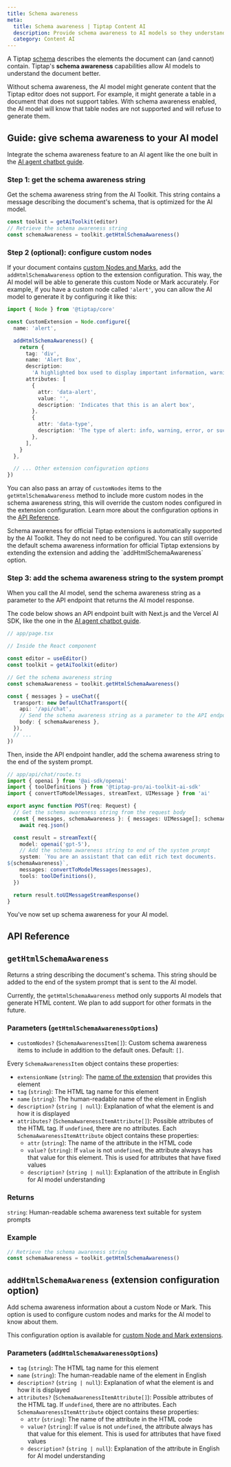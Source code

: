 ```yaml
---
title: Schema awareness
meta:
  title: Schema awareness | Tiptap Content AI
  description: Provide schema awareness to AI models so they understand nodes, marks, and attributes.
  category: Content AI
---
```



A Tiptap [schema](/editor/core-concepts/schema) describes the elements the document can (and cannot) contain. Tiptap's **schema awareness** capabilities allow AI models to understand the document better.

<Callout title="Why schema awareness?" variant="default">
  Without schema awareness, the AI model might generate content that the Tiptap editor does not
  support. For example, it might generate a table in a document that does not support tables. With
  schema awareness enabled, the AI model will know that table nodes are not supported and will
  refuse to generate them.
</Callout>

## Guide: give schema awareness to your AI model

Integrate the schema awareness feature to an AI agent like the one built in the [AI agent chatbot guide](/content-ai/capabilities/ai-toolkit/guides/ai-agent-chatbot).

### Step 1: get the schema awareness string

Get the schema awareness string from the AI Toolkit. This string contains a message describing the document's schema, that is optimized for the AI model.

```ts
const toolkit = getAiToolkit(editor)
// Retrieve the schema awareness string
const schemaAwareness = toolkit.getHtmlSchemaAwareness()
```

### Step 2 (optional): configure custom nodes

If your document contains [custom Nodes and Marks](/editor/extensions/custom-extensions), add the `addHtmlSchemaAwareness` option to the extension configuration. This way, the AI model will be able to generate this custom Node or Mark accurately. For example, if you have a custom node called `'alert'`, you can allow the AI model to generate it by configuring it like this:

```ts
import { Node } from '@tiptap/core'

const CustomExtension = Node.configure({
  name: 'alert',

  addHtmlSchemaAwareness() {
    return {
      tag: 'div',
      name: 'Alert Box',
      description:
        'A highlighted box used to display important information, warnings, or tips to the user',
      attributes: [
        {
          attr: 'data-alert',
          value: '',
          description: 'Indicates that this is an alert box',
        },
        {
          attr: 'data-type',
          description: 'The type of alert: info, warning, error, or success',
        },
      ],
    }
  },

  // ... Other extension configuration options
})
```

You can also pass an array of `customNodes` items to the `getHtmlSchemaAwareness` method to include more custom nodes in the schema awareness string, this will override the custom nodes configured in the extension configuration. Learn more about the configuration options in the [API Reference](#gethtmlschemaawareness).

<Callout title="What about official Tiptap extensions?" variant="info">
  Schema awareness for official Tiptap extensions is automatically supported by the AI Toolkit. They
  do not need to be configured. You can still override the default schema awareness information for
  official Tiptap extensions by extending the extension and adding the `addHtmlSchemaAwareness`
  option.
</Callout>

### Step 3: add the schema awareness string to the system prompt

When you call the AI model, send the schema awareness string as a parameter to the API endpoint that returns the AI model response.

The code below shows an API endpoint built with Next.js and the Vercel AI SDK, like the one in the [AI agent chatbot guide](/content-ai/capabilities/ai-toolkit/guides/ai-agent-chatbot).

```ts
// app/page.tsx

// Inside the React component

const editor = useEditor()
const toolkit = getAiToolkit(editor)

// Get the schema awareness string
const schemaAwareness = toolkit.getHtmlSchemaAwareness()

const { messages } = useChat({
  transport: new DefaultChatTransport({
    api: '/api/chat',
    // Send the schema awareness string as a parameter to the API endpoint
    body: { schemaAwareness },
  }),
  // ...
})
```

Then, inside the API endpoint handler, add the schema awareness string to the end of the system prompt.

```ts
// app/api/chat/route.ts
import { openai } from '@ai-sdk/openai'
import { toolDefinitions } from '@tiptap-pro/ai-toolkit-ai-sdk'
import { convertToModelMessages, streamText, UIMessage } from 'ai'

export async function POST(req: Request) {
  // Get the schema awareness string from the request body
  const { messages, schemaAwareness }: { messages: UIMessage[]; schemaAwareness: string } =
    await req.json()

  const result = streamText({
    model: openai('gpt-5'),
    // Add the schema awareness string to end of the system prompt
    system: `You are an assistant that can edit rich text documents.
${schemaAwareness}`,
    messages: convertToModelMessages(messages),
    tools: toolDefinitions(),
  })

  return result.toUIMessageStreamResponse()
}
```

You've now set up schema awareness for your AI model.

## API Reference

## `getHtmlSchemaAwareness`

Returns a string describing the document's schema. This string should be added to the end of the system prompt that is sent to the AI model.

Currently, the `getHtmlSchemaAwareness` method only supports AI models that generate HTML content. We plan to add support for other formats in the future.

### Parameters (`getHtmlSchemaAwarenessOptions`)

- `customNodes?` (`SchemaAwarenessItem[]`): Custom schema awareness items to include in addition to the default ones. Default: `[]`.

Every `SchemaAwarenessItem` object contains these properties:

- `extensionName` (`string`): The [name of the extension](/editor/extensions/custom-extensions/create-new/extension#name) that provides this element
- `tag` (`string`): The HTML tag name for this element
- `name` (`string`): The human-readable name of the element in English
- `description?` (`string | null`): Explanation of what the element is and how it is displayed
- `attributes?` (`SchemaAwarenessItemAttribute[]`): Possible attributes of the HTML tag. If `undefined`, there are no attributes. Each `SchemaAwarenessItemAttribute` object contains these properties:
  - `attr` (`string`): The name of the attribute in the HTML code
  - `value?` (`string`): If `value` is not `undefined`, the attribute always has that value for this element. This is used for attributes that have fixed values
  - `description?` (`string | null`): Explanation of the attribute in English for AI model understanding

### Returns

`string`: Human-readable schema awareness text suitable for system prompts

### Example

```ts
// Retrieve the schema awareness string
const schemaAwareness = toolkit.getHtmlSchemaAwareness()
```

## `addHtmlSchemaAwareness` (extension configuration option)

Add schema awareness information about a custom Node or Mark. This option is used to configure custom nodes and marks for the AI model to know about them.

This configuration option is available for [custom Node and Mark extensions](/editor/extensions/custom-extensions/create-new/node).

### Parameters (`addHtmlSchemaAwarenessOptions`)

- `tag` (`string`): The HTML tag name for this element
- `name` (`string`): The human-readable name of the element in English
- `description?` (`string | null`): Explanation of what the element is and how it is displayed
- `attributes?` (`SchemaAwarenessItemAttribute[]`): Possible attributes of the HTML tag. If `undefined`, there are no attributes. Each `SchemaAwarenessItemAttribute` object contains these properties:
  - `attr` (`string`): The name of the attribute in the HTML code
  - `value?` (`string`): If `value` is not `undefined`, the attribute always has that value for this element. This is used for attributes that have fixed values
  - `description?` (`string | null`): Explanation of the attribute in English for AI model understanding
